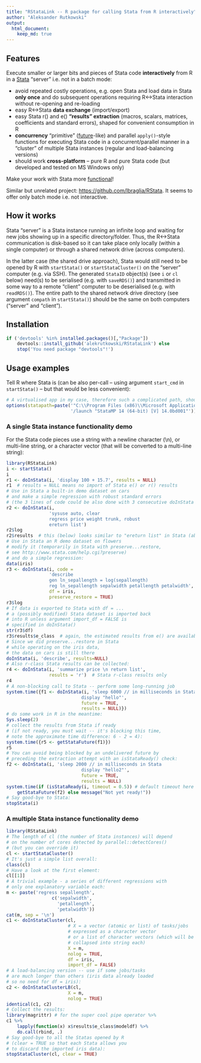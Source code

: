 ```yaml
---
title: "RStataLink -- R package for calling Stata from R interactively"
author: "Aleksander Rutkowski"
output:
  html_document:
    keep_md: true
---
```


## Features

Execute smaller or larger bits and pieces of Stata code **interactively** from R 
in a [Stata](http://www.stata.com/) "server" i.e. not in a batch mode:

- avoid repeated costly operations, e.g. open Stata and load data in Stata **only once**
and do subsequent operations requiring R<->Stata interaction without
re-opening and re-loading
- easy R<->Stata **data exchange** (import/export)
- easy Stata r() and e() **"results" extraction** (macros, scalars, matrices, coefficients
and standard errors), shaped for convenient consumption in R
- **concurrency** "primitive" ([future](https://en.wikipedia.org/wiki/Futures_and_promises)-like)
and parallel `apply()`-style functions for executing Stata code in a concurrent/parallel
manner in a "cluster" of multiple Stata instances (regular and load-balancing versions)
- should work **cross-platform** -- pure R and pure Stata code (but developed and tested on
MS Windows only)

Make your work with Stata more
[functional](https://en.wikipedia.org/wiki/Functional_programming)!

Similar but unrelated project: <https://github.com/lbraglia/RStata>. It seems
to offer only batch mode i.e. not interactive.

## How it works

Stata "server" is a Stata instance running an infinite loop and waiting for new jobs
showing up in a specific directory/folder. Thus, the R<->Stata communication is
disk-based so it can take place only locally (within a single computer) or through a
shared network drive (across computers).

In the latter case (the shared drive approach), Stata would still need to be
opened by R with `startStata()` or `startStataCluster()` on the "server" computer
(e.g. via SSH). The generated `StataID` object(s) (see `i` or `cl`
below) need(s) to be serialised (e.g. with `saveRDS()`) and transmitted in some way
to a remote "client" computer to be deserialised (e.g. with `readRDS()`).
The entire path to the shared network drive directory (see argument `compath` in
`startStata()`) should be the same on both computers ("server" and "client").

## Installation

```r
if ('devtools' %in% installed.packages()[,"Package"])
	devtools::install_github('alekrutkowski/RStataLink') else
	stop('You need package "devtools"!')
```

## Usage examples

Tell R where Stata is (can be also per-call -- using argument `start_cmd` in `startStata()` --
but that would be less convenient):

```r
# A virtualised app in my case, therefore such a complicated path, should be simpler normally:
options(statapath=paste('"C:\\Program Files (x86)\\Microsoft Application Virtualization Client\\sfttray.exe"',
                        '/launch "StataMP 14 (64-bit) [V] 14.0bd001"'))
```

### A single Stata instance functionality demo

For the Stata code pieces use a string with a newline
character (\\n), or multi-line string, or a character vector (that will be converted to a
multi-line string):

```r
library(RStataLink)
i <- startStata()
i
r1 <- doInStata(i, 'display 100 + 15.7', results = NULL)
r1  # results = NULL means no import of Stata e() or r() results
# Use in Stata a built-in demo dataset on cars
# and make a simple regression with robust standard errors
# (the 3 lines of code could be also done with 3 consecutive doInStata calls)
r2 <- doInStata(i,
				'sysuse auto, clear
				regress price weight trunk, robust
				ereturn list')
r2$log
r2$results  # this (below) looks similar to "ereturn list" in Stata (above)
# Use in Stata an R demo dataset on flowers
# modify it (temporarily in Stata with preserve...restore,
# see http://www.stata.com/help.cgi?preserve)
# and do a simple regression:
data(iris)
r3 <- doInStata(i, code = 
                'describe
				gen ln_sepallength = log(sepallength)
				reg ln_sepallength sepalwidth petallength petalwidth',
				df = iris,
				preserve_restore = TRUE)
r3$log
# If data is exported to Stata with df = ...
# a (possibly modified) Stata dataset is imported back
# into R unless argument import_df = FALSE is
# specified in doInStata()
str(r3$df)
r3$results$e_class  # again, the estimated results from e() are available:
# Since we did preserve...restore in Stata
# while operating on the iris data,
# the data on cars is still there
doInStata(i, 'describe', results=NULL)
# Also r-class Stata results can be collected:
r4 <- doInStata(i, 'summarize price \n return list',
				results = 'r')  # Stata r-class results only
r4
# A non-blocking call to Stata -- perform some long-running job
system.time({f1 <- doInStata(i, 'sleep 6000 // in milliseconds in Stata
							display "hello"',
							future = TRUE,
							results = NULL)})
# do some work in R in the meantime:
Sys.sleep(2)
# collect the results from Stata if ready
# (if not ready, you must wait -- it's blocking this time,
# note the approximate time difference: 6 - 2 = 4):
system.time({r5 <- getStataFuture(f1)})
r5
# You can avoid being blocked by an undelivered future by
# preceding the extraction attempt with an isStataReady() check:
f2 <- doInStata(i, 'sleep 2000 // in milliseconds in Stata
							display "hello2"',
							future = TRUE,
							results = NULL)
system.time(if (isStataReady(i, timeout = 0.5)) # default timeout here = 1 sec.
	getStataFuture(f2) else message("Not yet ready!"))
# Say good-bye to Stata:
stopStata(i)
```

### A multiple Stata instance functionality demo

```r
library(RStataLink)
# The length of cl (the number of Stata instances) will depend
# on the number of cores detected by parallel::detectCores()
# (but you can override it)
cl <- startStataCluster()
# It's just a simple list overall:
class(cl)
# Have a look at the first element:
cl[[1]]
# A trivial example - a series of different regressions with
# only one explanatory variable each:
m <- paste('regress sepallength',
				 c('sepalwidth',
				   'petallength',
				   'petalwidth'))
cat(m, sep = '\n')
c1 <- doInStataCluster(cl,
					   # X = a vector (atomic or list) of tasks/jobs
					   # expressed as a character vector
					   # or a list of character vectors (which will be
					   # collapsed into string each)
					   X = m,
					   nolog = TRUE,
					   df = iris,
					   import_df = FALSE)
# A load-balancing version -- use if some jobs/tasks
# are much longer than others (iris data already loaded
# so no need for df = iris):
c2 <- doInStataClusterLB(cl,
					   X = m,
					   nolog = TRUE)
identical(c1, c2)
# Collect the results:
library(magrittr) # for the super cool pipe operator %>%
c1 %>%
	lapply(function(x) x$results$e_class$modeldf) %>%
	do.call(rbind, .)
# Say good-bye to all the Statas opened by R
# (clear = TRUE so that each Stata allows you
# to discard the imported iris data):
stopStataCluster(cl, clear = TRUE)
```

